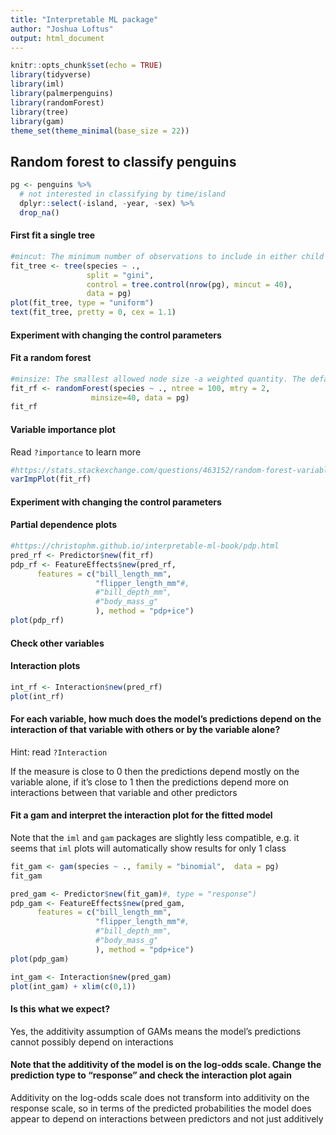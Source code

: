 ```yaml
---
title: "Interpretable ML package"
author: "Joshua Loftus"
output: html_document
---
```


```r
knitr::opts_chunk$set(echo = TRUE)
library(tidyverse)  
library(iml)
library(palmerpenguins)  
library(randomForest)
library(tree)
library(gam)
theme_set(theme_minimal(base_size = 22))
```

## Random forest to classify penguins

```r
pg <- penguins %>%
  # not interested in classifying by time/island
  dplyr::select(-island, -year, -sex) %>%
  drop_na()
```

#### First fit a single tree

```r
#mincut: The minimum number of observations to include in either child node. This #is a weighted quantity; the observational weights are used to compute the #‘number’.The default is 5.
fit_tree <- tree(species ~ .,
                 split = "gini",
                 control = tree.control(nrow(pg), mincut = 40),
                 data = pg)
plot(fit_tree, type = "uniform")
text(fit_tree, pretty = 0, cex = 1.1)

```

#### Experiment with changing the control parameters

#### Fit a random forest

```r
#minsize: The smallest allowed node size -a weighted quantity. The default is 10
fit_rf <- randomForest(species ~ ., ntree = 100, mtry = 2,
                  minsize=40, data = pg)
fit_rf
```

#### Variable importance plot

Read `?importance` to learn more

```r
#https://stats.stackexchange.com/questions/463152/random-forest-variable-importance-plot-interpretation
varImpPlot(fit_rf)
```

#### Experiment with changing the control parameters

#### Partial dependence plots

```r
#https://christophm.github.io/interpretable-ml-book/pdp.html
pred_rf <- Predictor$new(fit_rf)
pdp_rf <- FeatureEffects$new(pred_rf,
      features = c("bill_length_mm",
                   "flipper_length_mm"#,
                   #"bill_depth_mm",
                   #"body_mass_g"
                   ), method = "pdp+ice")
plot(pdp_rf) 
```

#### Check other variables

#### Interaction plots

```r
int_rf <- Interaction$new(pred_rf)
plot(int_rf)
```

#### For each variable, how much does the model's predictions depend on the interaction of that variable with others or by the variable alone?

Hint: read `?Interaction`

If the measure is close to 0 then the predictions depend mostly on the variable alone, if it's close to 1 then the predictions depend more on interactions between that variable and other predictors

#### Fit a gam and interpret the interaction plot for the fitted model

Note that the `iml` and `gam` packages are slightly less compatible, e.g. it seems that `iml` plots will automatically show results for only 1 class

```r
fit_gam <- gam(species ~ ., family = "binomial",  data = pg)
fit_gam
```

```r
pred_gam <- Predictor$new(fit_gam)#, type = "response")
pdp_gam <- FeatureEffects$new(pred_gam,
      features = c("bill_length_mm",
                   "flipper_length_mm"#,
                   #"bill_depth_mm",
                   #"body_mass_g"
                   ), method = "pdp+ice")
plot(pdp_gam) 
```

```r
int_gam <- Interaction$new(pred_gam)
plot(int_gam) + xlim(c(0,1))
```

#### Is this what we expect?

Yes, the additivity assumption of GAMs means the model's predictions cannot possibly depend on interactions

#### Note that the additivity of the model is on the log-odds scale. Change the prediction type to "response" and check the interaction plot again

Additivity on the log-odds scale does not transform into additivity on the response scale, so in terms of the predicted probabilities the model does appear to depend on interactions between predictors and not just additively


